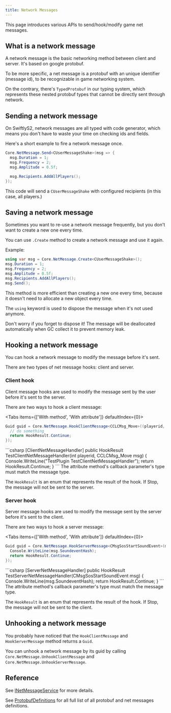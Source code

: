 ```yaml
---
title: Network Messages
---
```


This page introduces various APIs to send/hook/modify game net messages.

## What is a network message

A network message is the basic networking method between client and server. It's based on google protobuf.

To be more specific, a net message is a protobuf with an unique identifier (message id), to be recognizable in game networking system.

On the contrary, there's `TypedProtobuf` in our typing system, which represents these nested protobuf types that cannot be directly sent through network.

## Sending a network message

On SwiftlyS2, network messages are all typed with code generator, which means you don't have to waste your time on checking ids and fields.

Here's a short example to fire a network message once.

```csharp
Core.NetMessage.Send<CUserMessageShake>(msg => {
  msg.Duration = 1;
  msg.Frequency = 2;
  msg.Amplitude = 0.5f;

  msg.Recipients.AddAllPlayers();
});
```

This code will send a `CUserMessageShake` with configured recipients (in this case, all players.)

## Saving a network message

Sometimes you want to re-use a network message frequently, but you don't want to create a new one every time.

You can use `.Create` method to create a network message and use it again.

Example:
```csharp
using var msg = Core.NetMessage.Create<CUserMessageShake>();
msg.Duration = 1;
msg.Frequency = 2;
msg.Amplitude = 0.5f;
msg.Recipients.AddAllPlayers();
msg.Send();
```

This method is more efficient than creating a new one every time, because it doesn't need to allocate a new object every time.

The `using` keyword is used to dispose the message when it's not used anymore.

<Callout type="info">
  Don't worry if you forget to dispose it! The message will be deallocated automatically when GC collect it to prevent memory leak.
</Callout>

## Hooking a network message

You can hook a network message to modify the message before it's sent.

There are two types of net message hooks: client and server.

### Client hook

Client message hooks are used to modify the message sent by the user before it's sent to the server.

There are two ways to hook a client message:

<Tabs items={['With method', 'With attribute']} defaultIndex={0}>
  <Tab value="With method">
```csharp
Guid guid = Core.NetMessage.HookClientMessage<CCLCMsg_Move>((playerid, msg) => {
  // do something
  return HookResult.Continue;
});
```
  </Tab>
  <Tab value="With attribute">
```csharp
[ClientNetMessageHandler]
public HookResult TestClientNetMessageHandler(int playerid, CCLCMsg_Move msg) {
  Console.WriteLine("TestPlugin TestClientNetMessageHandler");
  return HookResult.Continue;
}
```
  </Tab>
</Tabs>

<Callout type="warning">
  The attribute method's callback parameter's type must match the message type.
</Callout>

The `HookResult` is an enum that represents the result of the hook. If Stop, the message will not be sent to the server.

### Server hook

Server message hooks are used to modify the message sent by the server before it's sent to the client.

There are two ways to hook a server message:

<Tabs items={['With method', 'With attribute']} defaultIndex={0}>
  <Tab value="With method">
```csharp
Guid guid = Core.NetMessage.HookServerMessage<CMsgSosStartSoundEvent>(msg => {
  Console.WriteLine(msg.SoundeventHash);
  return HookResult.Continue;
});
```
  </Tab>
  <Tab value="With attribute">
```csharp
[ServerNetMessageHandler]
public HookResult TestServerNetMessageHandler(CMsgSosStartSoundEvent msg) {
  Console.WriteLine(msg.SoundeventHash);
  return HookResult.Continue;
}
```
  </Tab>
</Tabs>


<Callout type="warning">
  The attribute method's callback parameter's type must match the message type.
</Callout>

The `HookResult` is an enum that represents the result of the hook. If Stop, the message will not be sent to the client.

## Unhooking a network message

You probably have noticed that the `HookClientMessage` and `HookServerMessage` method returns a `Guid`.

You can unhook a network message by its guid by calling `Core.NetMessage.UnhookClientMessage` and `Core.NetMessage.UnhookServerMessage`.

## Reference

See [INetMessageService](/docs/api/shared/netmessages/inetmessageservice/) for more details.

See [ProtobufDefinitions](/docs/api/shared/protobufdefinitions/) for all full list of all protobuf and net messages definitions.